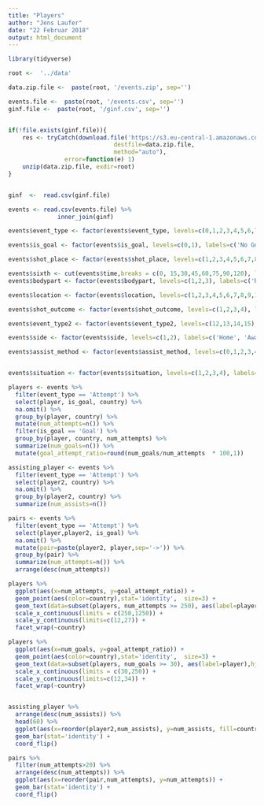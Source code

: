 ```yaml
---
title: "Players"
author: "Jens Laufer"
date: "22 Februar 2018"
output: html_document
---
```



```r
library(tidyverse)
```

```r
root <-  '../data'

data.zip.file <-  paste(root, '/events.zip', sep='')

events.file <-  paste(root, '/events.csv', sep='')
ginf.file <-  paste(root, '/ginf.csv', sep='')


if(!file.exists(ginf.file)){
    res <- tryCatch(download.file('https://s3.eu-central-1.amazonaws.com/datasets-zrbfhr74383/football-events.zip',
                              destfile=data.zip.file,
                              method="auto"),
                error=function(e) 1)
    unzip(data.zip.file, exdir=root)
}


ginf  <-  read.csv(ginf.file)

events <- read.csv(events.file) %>%
              inner_join(ginf)
```



```r

events$event_type <- factor(events$event_type, levels=c(0,1,2,3,4,5,6,7,8,9,10,11), labels=c('Annoucement', 'Attempt','Corner','Foul', 'Yellow Card', 'Second Yellow Card', 'Red Card', 'Substitution', 'Free kick won', 'Offside', 'Hand Ball', 'Penalty Conceded'))

events$is_goal <- factor(events$is_goal, levels=c(0,1), labels=c('No Goal', 'Goal'))

events$shot_place <- factor(events$shot_place, levels=c(1,2,3,4,5,6,7,8,9,10,11,12,13), labels=c('Bit Too High', 'Blocked', 'Bottom Left Corner', 'Bottom Right Corner', 'Centre Of Goal', 'High And Wide', 'Hits The Bar', 'Misses To The left', 'Misses To The Right', 'Too high', 'Top Centre Of The Goal', 'Top Left Corner', 'Top Right Corner'))

events$sixth <- cut(events$time,breaks = c(0, 15,30,45,60,75,90,120), labels = c('0-15','15-30','30-45', '45-60', '60-75', '75-90', '90-'))
events$bodypart <- factor(events$bodypart, levels=c(1,2,3), labels=c('Right Foot', 'Left Foot', 'Head'))

events$location <- factor(events$location, levels=c(1,2,3,4,5,6,7,8,9,10,11,12,13,14,15,16,17,18,19), labels=c('Attacking half', 'Defense half', 'Centre of the box', 'Left wing', 'right wing', 'difficult angle and long range', 'difficult angle on the left', 'difficult angle on the right', 'Left Site Of The box',  'Left Site Of The Six Yard Box',  'Right Site Of The Box',  'Right Site Of The Six Yard Box', 'Very close range', 'Penalty Spot', 'Outsite The Box', 'long range', 'More Than 35 yards', 'More than 40 yards', 'not recorded'))

events$shot_outcome <- factor(events$shot_outcome, levels=c(1,2,3,4), labels=c('On target', 'off target', 'blocked', 'hit the bar'))

events$event_type2 <- factor(events$event_type2, levels=c(12,13,14,15), labels=c('Key pass', 'Failed Through ball', 'Sending Off', 'Own Goal'))

events$side <- factor(events$side, levels=c(1,2), labels=c('Home', 'Away'))

events$assist_method <- factor(events$assist_method, levels=c(0,1,2,3,4), labels=c('None', 'Pass','Cross', 'Headed Pass', 'Through Ball'))


events$situation <- factor(events$situation, levels=c(1,2,3,4), labels=c('Open Play', 'Set Piece','Corner', 'Free Kick'))

```



```r
players <- events %>%
  filter(event_type == 'Attempt') %>%
  select(player, is_goal, country) %>%
  na.omit() %>%
  group_by(player, country) %>%
  mutate(num_attempts=n()) %>%
  filter(is_goal == 'Goal') %>%
  group_by(player, country, num_attempts) %>%
  summarize(num_goals=n()) %>%
  mutate(goal_attempt_ratio=round(num_goals/num_attempts  * 100,1)) 
```



```r
assisting_player <- events %>%
  filter(event_type == 'Attempt') %>%
  select(player2, country) %>%
  na.omit() %>%
  group_by(player2, country) %>%
  summarize(num_assists=n()) 
```

```r
pairs <- events %>%
  filter(event_type == 'Attempt') %>%
  select(player,player2, is_goal) %>%
  na.omit() %>%
  mutate(pair=paste(player2, player,sep='->')) %>%
  group_by(pair) %>%
  summarize(num_attempts=n()) %>%
  arrange(desc(num_attempts))
```




```r

players %>%
  ggplot(aes(x=num_attempts, y=goal_attempt_ratio)) +
  geom_point(aes(color=country),stat='identity',  size=3) + 
  geom_text(data=subset(players, num_attempts >= 250), aes(label=player),hjust=0,vjust=1) +
  scale_x_continuous(limits = c(250,1250)) +
  scale_y_continuous(limits=c(12,27)) +
  facet_wrap(~country)


```


```r

players %>%
  ggplot(aes(x=num_goals, y=goal_attempt_ratio)) +
  geom_point(aes(color=country),stat='identity',  size=3) + 
  geom_text(data=subset(players, num_goals >= 30), aes(label=player),hjust=0,vjust=1) +
  scale_x_continuous(limits = c(30,250)) +
  scale_y_continuous(limits=c(12,34)) +
  facet_wrap(~country)


```

```r

```


```r

assisting_player %>%
  arrange(desc(num_assists)) %>%
  head(60) %>%
  ggplot(aes(x=reorder(player2,num_assists), y=num_assists, fill=country)) +
  geom_bar(stat='identity') +
  coord_flip() 

```

```r

pairs %>%
  filter(num_attempts>20) %>%
  arrange(desc(num_attempts)) %>%
  ggplot(aes(x=reorder(pair,num_attempts), y=num_attempts)) +
  geom_bar(stat='identity') +
  coord_flip() 

```

